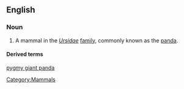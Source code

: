 ==English==
{{wikipedia}}
===Noun===
{{en-noun|sg=[[giant]] [[panda]]}}

# A mammal in the ''[[Ursidae]]'' [[family]], commonly known as the [[panda]]. 

====Derived terms====
[[pygmy giant panda]]

[[Category:Mammals]]